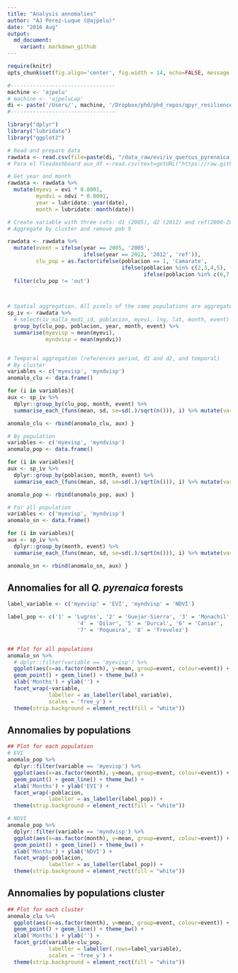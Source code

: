 ```yaml
---
title: "Analysis annomalies"
author: "AJ Perez-Luque (@ajpelu)"
date: "2016 Aug"
output:  
  md_document:
    variant: markdown_github
---
```

```r
require(knitr)
opts_chunk$set(fig.align='center', fig.width = 14, echo=FALSE, message = FALSE, warning = FALSE) 
```


```r
#---------------------------------
machine <- 'ajpelu'
# machine <- 'ajpeluLap'
di <- paste('/Users/', machine, '/Dropbox/phd/phd_repos/qpyr_resilience', sep='')
#---------------------------------
```

```r
library("dplyr")
library("lubridate")
library("ggplot2")
```


```r
# Read and prepare data
rawdata <- read.csv(file=paste(di, "/data_raw/evi/iv_quercus_pyrenaica.csv", sep= ""), header = TRUE, sep = ',')
# Para el flexdashboard aux_df <-read.csv(text=getURL("https://raw.githubusercontent.com/ajpelu/modis_iv/master/data/aux_comparison.csv"), header=T) 

# Get year and month 
rawdata <- rawdata %>% 
  mutate(myevi = evi * 0.0001,
         myndvi = ndvi * 0.0001,
         year = lubridate::year(date),
         month = lubridate::month(date))

# Create variable with three cats: d1 (2005), d2 (2012) and ref(2000-2004; 2006-2011; 2013-2015)
# Aggregate by cluster and remove pob 9

rawdata <- rawdata %>% 
  mutate(event = ifelse(year == 2005, '2005',
                        ifelse(year == 2012, '2012', 'ref')), 
         clu_pop = as.factor(ifelse(poblacion == 1, 'Camarate',
                                    ifelse(poblacion %in% c(2,3,4,5), 'Northern slope',
                                           ifelse(poblacion %in% c(6,7,8), 'Southern slope', 'out'))))) %>% 
  filter(clu_pop != 'out') 
  


# Spatial aggregation. All pixels of the same populations are aggregate by mean
sp_iv <- rawdata %>% 
  # select(iv_malla_modi_id, poblacion, myevi, lng, lat, month, event) %>%
  group_by(clu_pop, poblacion, year, month, event) %>% 
  summarise(myevisp = mean(myevi),
            myndvisp = mean(myndvi))


# Temporal aggregation (references period, d1 and d2, and temporal)
# By cluster 
variables <- c('myevisp', 'myndvisp')
anomalo_clu <- data.frame() 

for (i in variables){ 
aux <- sp_iv %>% 
  dplyr::group_by(clu_pop, month, event) %>%  
  summarise_each_(funs(mean, sd, se=sd(.)/sqrt(n())), i) %>% mutate(variable=i) 

anomalo_clu <- rbind(anomalo_clu, aux) }

# By population 
variables <- c('myevisp', 'myndvisp')
anomalo_pop <- data.frame() 

for (i in variables){ 
aux <- sp_iv %>% 
  dplyr::group_by(poblacion, month, event) %>%  
  summarise_each_(funs(mean, sd, se=sd(.)/sqrt(n())), i) %>% mutate(variable=i) 

anomalo_pop <- rbind(anomalo_pop, aux) }

# For all population
variables <- c('myevisp', 'myndvisp')
anomalo_sn <- data.frame() 

for (i in variables){ 
aux <- sp_iv %>% 
  dplyr::group_by(month, event) %>%  
  summarise_each_(funs(mean, sd, se=sd(.)/sqrt(n())), i) %>% mutate(variable=i) 

anomalo_sn <- rbind(anomalo_sn, aux) }
```


## Annomalies for all *Q. pyrenaica* forests
```r
label_variable <- c('myevisp' = 'EVI', 'myndvisp' = 'NDVI')  

label_pop <- c('1' = 'Lugros', '2' = 'Guejar-Sierra', '3' = 'Monachil',
                      '4' = 'Dilar', '5' = 'Durcal', '6' = 'Caniar', 
                      '7' = 'Poqueira', '8' = 'Trevelez')


## Plot for all populations 
anomalo_sn %>% 
  # dplyr::filter(variable == 'myevisp') %>% 
  ggplot(aes(x=as.factor(month), y=mean, group=event, colour=event)) + 
  geom_point() + geom_line() + theme_bw() + 
  xlab('Months') + ylab('') + 
  facet_wrap(~variable, 
             labeller = as_labeller(label_variable),
             scales = 'free_y') +
  theme(strip.background = element_rect(fill = "white"))
```


## Annomalies by populations
```r
## Plot for each population 
# EVI
anomalo_pop %>% 
  dplyr::filter(variable == 'myevisp') %>% 
  ggplot(aes(x=as.factor(month), y=mean, group=event, colour=event)) + 
  geom_point() + geom_line() + theme_bw() + 
  xlab('Months') + ylab('EVI') + 
  facet_wrap(~poblacion, 
             labeller = as_labeller(label_pop)) +
  theme(strip.background = element_rect(fill = "white"))
```

```r
# NDVI
anomalo_pop %>% 
  dplyr::filter(variable == 'myndvisp') %>% 
  ggplot(aes(x=as.factor(month), y=mean, group=event, colour=event)) + 
  geom_point() + geom_line() + theme_bw() + 
  xlab('Months') + ylab('NDVI') + 
  facet_wrap(~poblacion,
             labeller = as_labeller(label_pop)) +
  theme(strip.background = element_rect(fill = "white"))
```



## Annomalies by populations cluster
```r
## Plot for each cluster
anomalo_clu %>% 
  ggplot(aes(x=as.factor(month), y=mean, group=event, colour=event)) + 
  geom_point() + geom_line() + theme_bw() + 
  xlab('Months') + ylab('') + 
  facet_grid(variable~clu_pop, 
             labeller = labeller(.rows=label_variable),
             scales = 'free_y') + 
  theme(strip.background = element_rect(fill = "white"))
```




